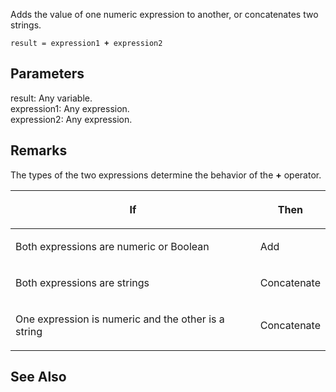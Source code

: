 Adds the value of one numeric expression to another, or concatenates two strings.

 result = expression1 '''+''' expression2

==Parameters==
; result: Any variable.
; expression1: Any expression.
; expression2: Any expression.

==Remarks==
The types of the two expressions determine the behavior of the '''+''' operator.

{| class='wikitable'
|-
! If
! Then
|-
| Both expressions are numeric or Boolean
| Add
|-
| Both expressions are strings
| Concatenate
|-
| One expression is numeric and the other is a string
| Concatenate
|}

==See Also==

              

              

              
